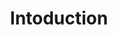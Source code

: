 ---
title: "Intoduction"
description: "Don't be abandoned, We will navigate you through the future"
---